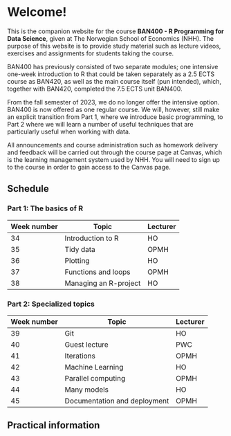 # Welcome! {.unnumbered}

This is the companion website for the course **BAN400 - R Programming for Data Science**, given at The Norwegian School of Economics (NHH). The purpose of this website is to provide study material such as lecture videos, exercises and assignments for students taking the course.

BAN400 has previously consisted of two separate modules; one intensive one-week introduction to R that could be taken separately as a 2.5 ECTS course as BAN420, as well as the main course itself (pun intended), which, together with BAN420, completed the 7.5 ECTS unit BAN400.

From the fall semester of 2023, we do no longer offer the intensive option. BAN400 is now offered as one regular course. We will, however, still make an explicit transition from Part 1, where we introduce basic programming, to Part 2 where we will learn a number of useful techniques that are particularly useful when working with data.

All announcements and course administration such as homework delivery and feedback will be carried out through the course page at Canvas, which is the learning management system used by NHH. You will need to sign up to the course in order to gain access to the Canvas page.

## Schedule {.unnumbered}

### Part 1: The basics of R

| Week number | Topic                 | Lecturer |
|-------------|-----------------------|----------|
| 34          | Introduction to R     | HO       |
| 35          | Tidy data             | OPMH     |
| 36          | Plotting              | HO       |
| 37          | Functions and loops   | OPMH     |
| 38          | Managing an R-project | HO       |

### Part 2: Specialized topics

| Week number | Topic                        | Lecturer |
|-------------|------------------------------|----------|
| 39          | Git                          | HO       |
| 40          | Guest lecture                | PWC      |
| 41          | Iterations                   | OPMH     |
| 42          | Machine Learning             | HO       |
| 43          | Parallel computing           | OPMH     |
| 44          | Many models                  | HO       |
| 45          | Documentation and deployment | OPMH     |

## Practical information {.unnumbered}
